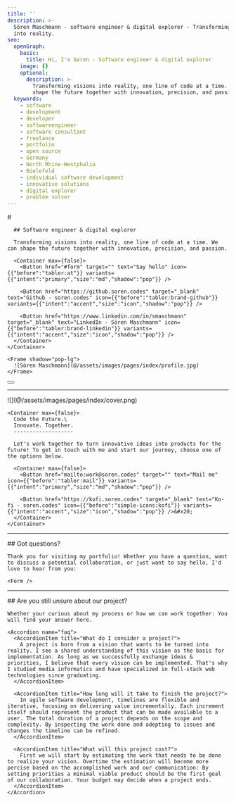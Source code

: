 ```yaml
---
title: ''
description: >-
  Sören Maschmann - software engineer & digital explorer - Transforming visions
  into reality.
seo:
  openGraph:
    basic:
      title: Hi, I'm Søren - Software engineer & digital explorer
    image: {}
    optional:
      description: >-
        Transforming visions into reality, one line of code at a time. We can
        shape the future together with innovation, precision, and passion.
  keywords:
    - software
    - development
    - developer
    - softwareengineer
    - software consultant
    - freelance
    - portfolio
    - open source
    - Germany
    - North Rhine-Westphalia
    - Bielefeld
    - individual software development
    - innovative solutions
    - digital explorer
    - problem solver
---
```

<Section background={false}>
  <Grid kind="left">
    <Container max={false}>
      # <Style color="primary" typography="heading-3">Hi, I'm Søren</Style>

      ## Software engineer & digital explorer

      Transforming visions into reality, one line of code at a time. We can shape the future together with innovation, precision, and passion.

      <Container max={false}>
        <Button href="#form" target="" text="Say hello" icon={{"before":"tabler:at"}} variants={{"intent":"primary","size":"md","shadow":"pop"}} />

        <Button href="https://github.soren.codes" target="_blank" text="Github - soren.codes" icon={{"before":"tabler:brand-github"}} variants={{"intent":"accent","size":"icon","shadow":"pop"}} />

        <Button href="https://www.linkedin.com/in/smaschmann" target="_blank" text="LinkedIn - Sören Maschmann" icon={{"before":"tabler:brand-linkedin"}} variants={{"intent":"accent","size":"icon","shadow":"pop"}} />
      </Container>
    </Container>

    <Frame shadow="pop-lg">
      ![Sören Maschmann](@/assets/images/pages/index/profile.jpg)
    </Frame>
  </Grid>

  <Flex center>
    <Button href="#contact" target="" text="Go to contact" icon={{"before":"tabler:chevron-down"}} variants={{"intent":"accent","size":"icon","shadow":"none"}} />
  </Flex>
</Section>

---

<Section id="contact" background>
  <Grid kind="right">
    ![](@/assets/images/pages/index/cover.png)

    <Container max={false}>
      Code the Future.\
      Innovate. Together.
      -------------------

      Let's work together to turn innovative ideas into products for the future! To get in touch with me and start our journey, choose one of the options below.

      <Container max={false}>
        <Button href="mailto:work@soren.codes" target="" text="Mail me" icon={{"before":"tabler:mail"}} variants={{"intent":"primary","size":"md","shadow":"pop"}} />

        <Button href="https://kofi.soren.codes" target="_blank" text="Ko-fi - soren.codes" icon={{"before":"simple-icons:kofi"}} variants={{"intent":"accent","size":"icon","shadow":"pop"}} />&#x20;
      </Container>
    </Container>
  </Grid>
</Section>

---

<Section id="form" background={false}>
  <Container max>
    ## Got questions?

    Thank you for visiting my portfolio! Whether you have a question, want to discuss a potential collaboration, or just want to say hello, I'd love to hear from you:

    <Form />
  </Container>
</Section>

---

<Section id="faq" background>
  <Container max>
    ## Are you still unsure about our project?

    Whether your curious about my process or how we can work together: You will find your answer here.

    <Accordion name="faq">
      <AccordionItem title="What do I consider a project?">
        A project is born from a vision that wants to be turned into reality. I see a shared understanding of this vision as the basis for implementation. As long as we successfully exchange ideas & priorities, I believe that every vision can be implemented. That's why I studied media informatics and have specialized in full-stack web technologies since graduating.
      </AccordionItem>

      <AccordionItem title="How long will it take to finish the project?">
        In agile software development, timelines are flexible and iterative, focusing on delivering value incrementally. Each increment itself should represent the product that can be made available to a user. The total duration of a project depends on the scope and complexity. By inspecting the work done and adepting to issues and changes the timeline can be refined.
      </AccordionItem>

      <AccordionItem title="What will this project cost?">
        First we will start by estimating the work that needs to be done to realize your vision. Overtime the estimation will become more percise based on the accomplished work and our communication: By setting priorities a minimal viable product should be the first goal of our collaboration. Your budget may decide when a project ends.
      </AccordionItem>
    </Accordion>
  </Container>
</Section>
